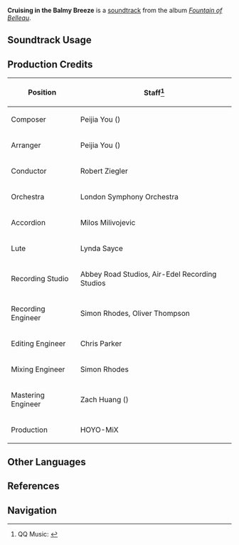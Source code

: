 {{Soundtrack Infobox
|image          = Fountain of Belleau.png
|album          = Fountain of Belleau
|disc           = 2
|number         = 35
|featured       = 
|featured2      = 
|featured3      = 
|featured_disc  = 
|featured_disc2 = 
|featured_disc3 = 
|youtube_id     = WuRwbW-yF4c
|spotify_id     = 6gtVADqgsUuGlWXE0i4kyZ
|previous       = Ann's Quiescent Residence
|next           = Rippling Wavelet
}}
'''Cruising in the Balmy Breeze''' is a [[soundtrack]] from the album ''[[Fountain of Belleau]]''.

==Soundtrack Usage==
{{Soundtrack Usage
|quest    = 
|location = Fontaine//[[Aquabus]]
|domain   = 
|eventgameplay = Lean, Mean, Cleaning Machine!//stage V
|special  = Aquabus
}}

==Production Credits==
{| class="wikitable"
! Position
! Staff<ref>QQ Music: [https://y.qq.com/n/ryqq/songDetail/002sGXxp3lq2Ja {{zh|遐睠温煦之风 Cruising in the Balmy Breeze}}]</ref>
|-
! Composer
| Peijia You ({{zh|尤裴佳}})
|-
! Arranger
| Peijia You ({{zh|尤裴佳}})
|-
! Conductor
| Robert Ziegler
|-
! Orchestra
| London Symphony Orchestra
|-
! Accordion
| Milos Milivojevic
|-
! Lute
| Lynda Sayce
|-
! Recording Studio
| Abbey Road Studios, Air-Edel Recording Studios
|-
! Recording Engineer
| Simon Rhodes, Oliver Thompson
|-
! Editing Engineer
| Chris Parker
|-
! Mixing Engineer
| Simon Rhodes
|-
! Mastering Engineer
| Zach Huang ({{zh|黄巍}})
|-
! Production
| HOYO-MiX
|}
<!--
==Videos==
<gallery>
</gallery>

==Trivia==
-->
==Other Languages==
{{Other Languages
|en      = Cruising in the Balmy Breeze
|zhs     = 遐睠温煦之风
|zhs_rm  = 
|zhs_tl  = 
|ja      = あたたかな風を眺めて
|ja_rm   = Atataka-na Kaze wo Nagamete
|ja_tl   = 
}}

==References==
{{Reflist}}

==Navigation==
{{Soundtrack Navbox|Fountain of Belleau}}
